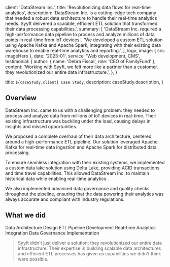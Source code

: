 
client: 'DataStream Inc.',
  title: 'Revolutionizing data flows for real-time analytics',
  description:
    'DataStream Inc. is a cutting-edge tech company that needed a robust data architecture to handle their real-time analytics needs. Syyft delivered a scalable, efficient ETL solution that transformed their data processing capabilities.',
  summary: [
    'DataStream Inc. required a high-performance data pipeline to process and analyze millions of data points in real-time from IoT devices.',
    'We developed a custom ETL solution using Apache Kafka and Apache Spark, integrating with their existing data warehouse to enable real-time analytics and reporting.',
  ],
  logo,
  image: { src: imageHero },
  date: '2023-01',
  service: 'Web development, CMS',
  testimonial: {
    author: { name: 'Debra Fiscal', role: 'CEO of FamilyFund' },
    content:
      'Working with Syyft, we felt more like a partner than a customer. they revolutionized our entire data infrastructure.',
  },
}

  title: `${caseStudy.client} Case Study`,
  description: caseStudy.description,
}

## Overview

DataStream Inc. came to us with a challenging problem: they needed to process and analyze data from millions of IoT devices in real-time. Their existing infrastructure was buckling under the load, causing delays in insights and missed opportunities.

We proposed a complete overhaul of their data architecture, centered around a high-performance ETL pipeline. Our solution leveraged Apache Kafka for real-time data ingestion and Apache Spark for distributed data processing.

To ensure seamless integration with their existing systems, we implemented a custom data lake solution using Delta Lake, providing ACID transactions and time travel capabilities. This allowed DataStream Inc. to maintain historical data while enabling real-time analytics.

We also implemented advanced data governance and quality checks throughout the pipeline, ensuring that the data powering their analytics was always accurate and compliant with industry regulations.

## What we did

<TagList>
  <TagListItem>Data Architecture Design</TagListItem>
  <TagListItem>ETL Pipeline Development</TagListItem>
  <TagListItem>Real-time Analytics Integration</TagListItem>
  <TagListItem>Data Governance Implementation</TagListItem>
</TagList>

<Blockquote
  author={{ name: 'Jane Data', role: 'CTO of DataStream Inc.' }}
  image={{ src: imageDebraFiscal }}
>
  Syyft didn't just deliver a solution; they revolutionized our entire data infrastructure. Their expertise in building scalable data architectures and efficient ETL processes has given us capabilities we didn't think were possible.
</Blockquote>

<StatList>
  <StatListItem value="99.99%" label="Data pipeline uptime" />
  <StatListItem value="100x" label="Increase in data processing speed" />
  <StatListItem value="60%" label="Reduction in data storage costs" />
  <StatListItem value="15 min" label="From raw data to actionable insights" />
</StatList>
